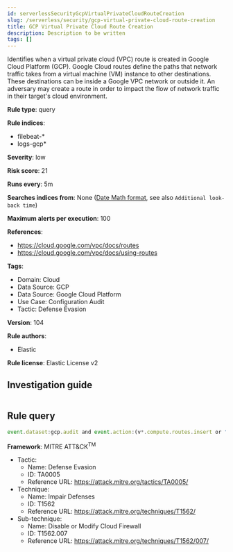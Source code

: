 ```yaml
---
id: serverlessSecurityGcpVirtualPrivateCloudRouteCreation
slug: /serverless/security/gcp-virtual-private-cloud-route-creation
title: GCP Virtual Private Cloud Route Creation
description: Description to be written
tags: []
---
```


<div id="gcp-virtual-private-cloud-route-creation"></div>

Identifies when a virtual private cloud (VPC) route is created in Google Cloud Platform (GCP). Google Cloud routes define the paths that network traffic takes from a virtual machine (VM) instance to other destinations. These destinations can be inside a Google VPC network or outside it. An adversary may create a route in order to impact the flow of network traffic in their target's cloud environment.

**Rule type**: query

**Rule indices**: 

* filebeat-*
* logs-gcp*

**Severity**: low

**Risk score**: 21

**Runs every**: 5m

**Searches indices from**: None ([Date Math format](((ref))/common-options.html#date-math), see also <DocLink id="serverlessSecurityRulesUiCreate" section="set-the-rules-schedule">`Additional look-back time`</DocLink>)

**Maximum alerts per execution**: 100

**References**: 

* https://cloud.google.com/vpc/docs/routes
* https://cloud.google.com/vpc/docs/using-routes

**Tags**: 

* Domain: Cloud
* Data Source: GCP
* Data Source: Google Cloud Platform
* Use Case: Configuration Audit
* Tactic: Defense Evasion

**Version**: 104

**Rule authors**: 

* Elastic

**Rule license**: Elastic License v2

## Investigation guide

```markdown

```

## Rule query

```js
event.dataset:gcp.audit and event.action:(v*.compute.routes.insert or "beta.compute.routes.insert")

```

**Framework**: MITRE ATT&CK<sup>TM</sup>

* Tactic:
    * Name: Defense Evasion
    * ID: TA0005
    * Reference URL: https://attack.mitre.org/tactics/TA0005/
* Technique:
    * Name: Impair Defenses
    * ID: T1562
    * Reference URL: https://attack.mitre.org/techniques/T1562/
* Sub-technique:
    * Name: Disable or Modify Cloud Firewall
    * ID: T1562.007
    * Reference URL: https://attack.mitre.org/techniques/T1562/007/


